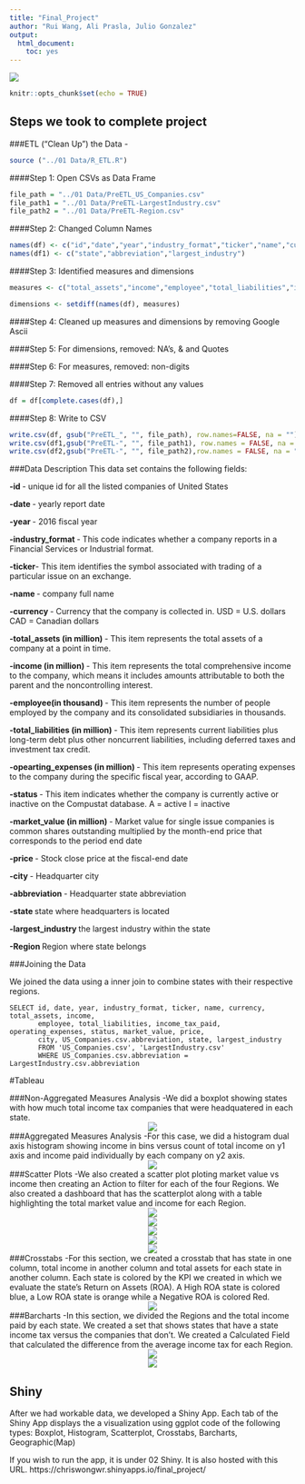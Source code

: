```yaml
---
title: "Final_Project"
author: "Rui Wang, Ali Prasla, Julio Gonzalez"
output:
  html_document:
    toc: yes
---
```

![](../00 Doc/NYSE.jpg)

```r
knitr::opts_chunk$set(echo = TRUE)
```

## Steps we took to complete project

###ETL ("Clean Up") the Data -
 
```r
source ("../01 Data/R_ETL.R")
```

####Step 1:
Open CSVs as Data Frame
```r
file_path = "../01 Data/PreETL_US_Companies.csv"
file_path1 = "../01 Data/PreETL-LargestIndustry.csv"
file_path2 = "../01 Data/PreETL-Region.csv"
```
####Step 2:
Changed Column Names
```r
names(df) <- c("id","date","year","industry_format","ticker","name","currency","total_assets","income","employee","total_liabilities","income_tax_paid","operating_expenses","status","market_value","price","city","abbreviation")
names(df1) <- c("state","abbreviation","largest_industry")
```

####Step 3:
Identified measures and dimensions 
```r
measures <- c("total_assets","income","employee","total_liabilities","income_tax_paid","operating_expenses","market_value","price")

dimensions <- setdiff(names(df), measures)
```

####Step 4:
Cleaned up measures and dimensions by removing Google Ascii 

####Step 5:
For dimensions, removed: NA's, & and Quotes

####Step 6:
For measures, removed: non-digits

####Step 7:
Removed all entries without any values 
```r
df = df[complete.cases(df),]
```

####Step 8:
Write to CSV

```r
write.csv(df, gsub("PreETL_", "", file_path), row.names=FALSE, na = "")
write.csv(df1,gsub("PreETL-", "", file_path1), row.names = FALSE, na = "")
write.csv(df2,gsub("PreETL-", "", file_path2),row.names = FALSE, na = "")
```


###Data Description
This data set contains the following fields:

<b>-id </b> - unique id for all the listed companies of United States

<b>-date </b> - yearly report date

<b>-year </b>- 2016 fiscal year

<b>-industry_format </b>- This code indicates whether a company reports in a Financial Services or Industrial format.

<b>-ticker</b>- This item identifies the symbol associated with trading of a particular issue on an exchange.

<b>-name </b>- company full name

<b>-currency </b>- Currency that the company is collected in.
USD = U.S. dollars
CAD = Canadian dollars

<b>-total_assets (in million) </b>- This item represents the total assets of a company at a point in time.

<b>-income (in million) </b> - This item represents the total comprehensive income to the company, which means it includes amounts attributable to both the parent and the noncontrolling interest.

<b>-employee(in thousand) </b>- This item represents the number of people employed by the company and its consolidated subsidiaries in thousands.

<b>-total_liabilities (in million) </b>- This item represents current liabilities plus long-term debt plus other noncurrent liabilities, including deferred taxes and investment tax credit.

<b>-opearting_expenses (in million) </b> - This item represents operating expenses to the company during the specific fiscal year, according to GAAP.

<b>-status </b>- This item indicates whether the company is currently active or inactive on the Compustat database.
A = active
I = inactive

<b>-market_value (in million) </b>- Market value for single issue companies is common shares outstanding multiplied by the month-end price that corresponds to the period end date

<b>-price </b>- Stock close price at the fiscal-end date

<b>-city </b>- Headquarter city

<b>-abbreviation </b>- Headquarter state abbreviation


<b>-state </b> state where headquarters is located

<b>-largest_industry </b> the largest industry within the state

<b> -Region </b> Region where state belongs


###Joining the Data

We joined the data using a inner join to combine states with their respective regions. 


```{}
SELECT id, date, year, industry_format, ticker, name, currency, total_assets, income,
       employee, total_liabilities, income_tax_paid, operating_expenses, status, market_value, price,
       city, US_Companies.csv.abbreviation, state, largest_industry
       FROM 'US_Companies.csv', 'LargestIndustry.csv'
       WHERE US_Companies.csv.abbreviation = LargestIndustry.csv.abbreviation
```
#Tableau

###Non-Aggregated Measures Analysis
-We did a boxplot showing states with how much total income tax companies that were headquatered in each state.
  <center>![](Boxplot.png)</center>

###Aggregated Measures Analysis
-For this case, we did a histogram dual axis histogram showing income in bins versus count of total income on y1 axis and income paid individually by each company on y2 axis.
  <center>![](Histogram.png)</center>

###Scatter Plots
-We also created a scatter plot ploting market value vs income then creating an Action to filter for each of the four Regions. We also created a dashboard that has the scatterplot along with a table highlighting the total market value and income for each Region.
  <center>![](Region Central.png)</center>
  <center>![](Region East.png)</center>
  <center>![](Region North.png)</center>
  <center>![](Region South.png)</center>
  <center>![](Region West.png)</center>

###Crosstabs
-For this section, we created a crosstab that has state in one column, total income in another column and total assets for each state in another column. Each state is colored by the KPI we created in which we evaluate the state's Return on Assets (ROA). A High ROA state is colored blue, a Low ROA state is orange while a Negative ROA is colored Red.
  <center>![](Crosstab.png)</center>

###Barcharts
-In this section, we divided the Regions and the total income paid by each state. We created a set that shows states that have a state income tax versus the companies that don't. We created a Calculated Field that calculated the difference from the average income tax for each Region.
  <center>![](Barchart With.Income.png)</center>
  <center>![](Barchart No.Income.png)</center>

## Shiny


  After we had workable data, we developed a Shiny App. Each tab of the Shiny App displays the a visualization using ggplot code of the following types: Boxplot, Histogram, Scatterplot, Crosstabs, Barcharts, Geographic(Map)
  
If you wish to run the app, it is under 02 Shiny. It is also hosted with this URL. https://chriswongwr.shinyapps.io/final_project/

  